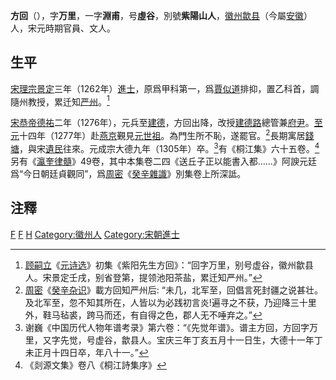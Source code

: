 '''方回'''（{{bd|1227年||1305年||catIdx=F方}}），字'''万里'''，一字'''淵甫'''，号'''虛谷'''，別號'''紫陽山人'''，[[徽州|徽州]][[歙县|歙县]]（今屬[[安徽|安徽]]）人，宋元時期官員、文人。

==生平==
[[宋理宗|宋理宗]][[景定|景定]]三年（1262年）[[進士|進士]]，原爲甲科第一，爲[[賈似道|賈似道]]排抑，置乙科首，調隨州教授，累迁知[[严州|严州]]。<ref>[[顾嗣立|顾嗣立]]《[[元诗选|元诗选]]》初集《紫阳先生方回》：“回字万里，别号虚谷，徽州歙县人。宋景定壬戌，别省登第，提领池阳茶盐，累迁知严州。”</ref>

[[宋恭帝|宋恭帝]][[德祐|德祐]]二年（1276年），元兵至[[建德|建德]]，方回出降，改授[[建德路|建德路]]總管兼[[府尹|府尹]]。[[至元_(元世祖)|至元]]十四年（1277年）赴[[燕京|燕京]]覲見[[元世祖|元世祖]]。為門生所不恥，遂罷官。<ref>[[周密|周密]]《[[癸辛杂识|癸辛杂识]]》載方回知严州后: “未几，北军至，回倡言死封疆之说甚壮。及北军至，忽不知其所在，人皆以为必践初言炎!遍寻之不获，乃迎降三十里外，鞋马毡裘，跨马而还，有自得之色，郡人无不唾弃之。”</ref>長期寓居[[錢塘|錢塘]]，與宋[[遺民|遺民]]往來。元成宗大德九年（1305年）卒。<ref>谢巍《中国历代人物年谱考录》第六卷：“《先觉年谱》。谱主方回，方回字万里，又字先觉，号虚谷，歙县人。宝庆三年丁亥五月十一日生，大德十一年丁未正月十四日卒，年八十一。”</ref>有《桐江集》六十五卷。<ref>《剡源文集》卷八《桐江詩集序》</ref>另有《[[瀛奎律髓|瀛奎律髓]]》49卷，其中本集卷二四《送丘子正以能書入都……》阿諛元廷爲“今日朝廷貞觀同”，爲[[周密|周密]]《[[癸辛雜識|癸辛雜識]]》別集卷上所深詆。

==注釋==
<div class="references-small">
<references />
</div>

[[Category:宋朝政治人物|F]]
[[Category:元朝政治人物|F]]
[[Category:方姓|H]]
[[Category:徽州人|Category:徽州人]]
[[Category:宋朝進士|Category:宋朝進士]]
